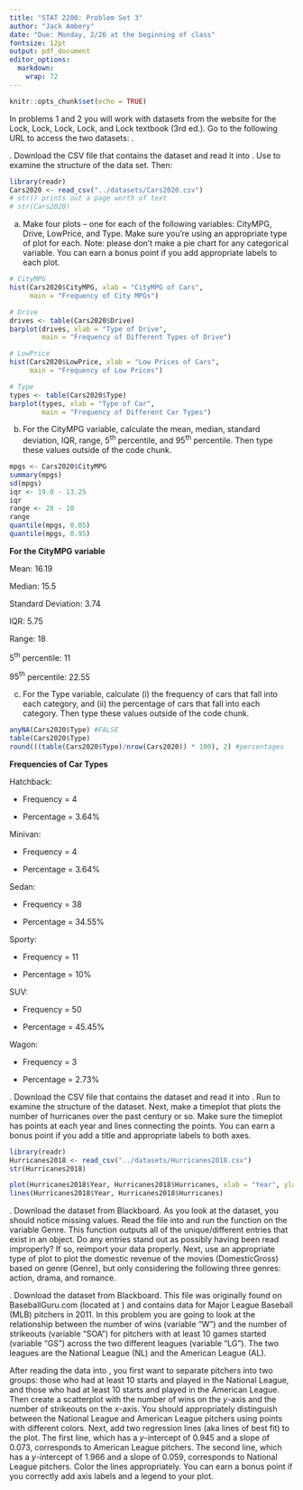 ```yaml
---
title: "STAT 2200: Problem Set 3"
author: "Jack Ambery"
date: "Due: Monday, 2/26 at the beginning of class"
fontsize: 12pt
output: pdf_document
editor_options: 
  markdown: 
    wrap: 72
---
```


<!-- set global options -->

```r
knitr::opts_chunk$set(echo = TRUE)
```

\vspace{0.1in}

```{=tex}
\begin{itemize}
  \item You may discuss this assignment with other students in the class, but 
    you may not sit down and type it up with them or show them your code. You 
    also may not discuss the assignment with anyone who isn't in our class, nor
    may you look up anything online.
  \item You must type up your homework using R Markdown. I want to see all of 
    your code and output, and any answers you provide that aren't code must be 
    typed above the respective \texttt{R} code chunk.
  \item Make sure none of your code runs off the page, otherwise you will lose 
    points.
  \item You must print and turn in a PDF of your homework. I won't accept 
    anything else (e.g., a Word document). All pages must be stapled together.
  \item This assignment is worth 100 points.
\end{itemize}
```
\vspace{0.1in}

In problems 1 and 2 you will work with datasets from the website for the
Lock, Lock, Lock, Lock, and Lock textbook
\textit{Statistics: Unlocking the Power of
Data} (3rd ed.). Go to the following URL to access the two datasets:
\url{https://www.lock5stat.com/datapage3e.html}. \vspace{0.1in}

\noindent 1. Download the CSV file that contains the \textit{Cars2020}
dataset and read it into \texttt{R}. Use \texttt{str()} to examine the
structure of the data set. Then:
```r
library(readr)
Cars2020 <- read_csv("../datasets/Cars2020.csv")
# str() prints out a page worth of text
# str(Cars2020)
```


a)  Make four plots -- one for each of the following variables: CityMPG,
    Drive, LowPrice, and Type. Make sure you're using an appropriate
    type of plot for each. Note: please don't make a pie chart for any
    categorical variable. You can earn a bonus point if you add
    appropriate labels to each plot.
```r
# CityMPG
hist(Cars2020$CityMPG, xlab = "CityMPG of Cars", 
     main = "Frequency of City MPGs")

# Drive
drives <- table(Cars2020$Drive)
barplot(drives, xlab = "Type of Drive", 
        main = "Frequency of Different Types of Drive")

# LowPrice
hist(Cars2020$LowPrice, xlab = "Low Prices of Cars", 
     main = "Frequency of Low Prices")

# Type
types <- table(Cars2020$Type)
barplot(types, xlab = "Type of Car", 
        main = "Frequency of Different Car Types")
```
    

b)  For the CityMPG variable, calculate the mean, median, standard
    deviation, IQR, range, $5^{\text{th}}$ percentile, and
    $95^{\text{th}}$ percentile. Then type these values outside of the
    \texttt{R} code chunk.
```r
mpgs <- Cars2020$CityMPG
summary(mpgs)
sd(mpgs)
iqr <- 19.0 - 13.25
iqr
range <- 28 - 10
range
quantile(mpgs, 0.05)
quantile(mpgs, 0.95)
```
__For the CityMPG variable__

Mean: 16.19

Median: 15.5

Standard Deviation: 3.74

IQR: 5.75

Range: 18

$5^{\text{th}}$ percentile: 11

$95^{\text{th}}$ percentile: 22.55

c)  For the Type variable, calculate (i) the frequency of cars that fall
    into each category, and (ii) the percentage of cars that fall into
    each category. Then type these values outside of the \texttt{R} code
    chunk.
```r
anyNA(Cars2020$Type) #FALSE
table(Cars2020$Type)
round(((table(Cars2020$Type)/nrow(Cars2020)) * 100), 2) #percentages
```
__Frequencies of Car Types__

Hatchback:

* Frequency = 4

* Percentage = 3.64%

Minivan:

* Frequency = 4

* Percentage = 3.64%

Sedan:

* Frequency = 38

* Percentage = 34.55%

Sporty:

* Frequency = 11

* Percentage = 10%

SUV:

* Frequency = 50

* Percentage = 45.45%

Wagon:

* Frequency = 3

* Percentage = 2.73%


\vspace{0.1in}

\noindent 2. Download the CSV file that contains the
\textit{Hurricanes2018} dataset and read it into \texttt{R}. Run
\texttt{str()} to examine the structure of the dataset. Next, make a
timeplot that plots the number of hurricanes over the past century or
so. Make sure the timeplot has points at each year and lines connecting
the points. You can earn a bonus point if you add a title and
appropriate labels to both axes.
```r
library(readr)
Hurricanes2018 <- read_csv("../datasets/Hurricanes2018.csv")
str(Hurricanes2018)
```

```r
plot(Hurricanes2018$Year, Hurricanes2018$Hurricanes, xlab = "Year", ylab = "Number of Hurricanes", main = "Number of Hurricanes per Year")
lines(Hurricanes2018$Year, Hurricanes2018$Hurricanes)
```


\vspace{0.1in}

\noindent 3. Download the \textit{HollywoodMovies} dataset from
Blackboard. As you look at the dataset, you should notice missing
values. Read the file into \texttt{R} and run the \texttt{unique()}
function on the variable Genre. This function outputs all of the
unique/different entries that exist in an object. Do any entries stand
out as possibly having been read improperly? If so, reimport your data
properly. Next, use an appropriate type of plot to plot the domestic
revenue of the movies (DomesticGross) based on genre (Genre), but only
considering the following three genres: action, drama, and romance.

\vspace{0.1in}

\noindent 4. Download the \textit{mlb2011} dataset from Blackboard. This
file was originally found on BaseballGuru.com (located at
\url{https://BaseballGuru.com}) and contains data for Major League
Baseball (MLB) pitchers in 2011. In this problem you are going to look
at the relationship between the number of wins (variable "W") and the
number of strikeouts (variable "SOA") for pitchers with at least 10
games started (variable "GS") across the two different leagues (variable
"LG"). The two leagues are the National League (NL) and the American
League (AL).

After reading the data into \texttt{R}, you first want to separate
pitchers into two groups: those who had at least 10 starts and played in
the National League, and those who had at least 10 starts and played in
the American League. Then create a scatterplot with the number of wins
on the $y$-axis and the number of strikeouts on the $x$-axis. You should
appropriately distinguish between the National League and American
League pitchers using points with different colors. Next, add two
regression lines (aka lines of best fit) to the plot. The first line,
which has a $y$-intercept of 0.945 and a slope of 0.073, corresponds to
American League pitchers. The second line, which has a $y$-intercept of
1.966 and a slope of 0.059, corresponds to National League pitchers.
Color the lines appropriately. You can earn a bonus point if you
correctly add axis labels and a legend to your plot.
